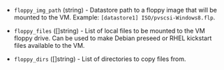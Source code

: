 <!-- Code generated from the comments of the FloppyConfig struct in builder/vsphere/iso/step_add_floppy.go; DO NOT EDIT MANUALLY -->

-   `floppy_img_path` (string) - Datastore path to a floppy image that will be mounted to the VM.
    Example: `[datastore1] ISO/pvscsi-Windows8.flp`.
    
-   `floppy_files` ([]string) - List of local files to be mounted to the VM floppy drive. Can be used to
    make Debian preseed or RHEL kickstart files available to the VM.
    
-   `floppy_dirs` ([]string) - List of directories to copy files from.
    
